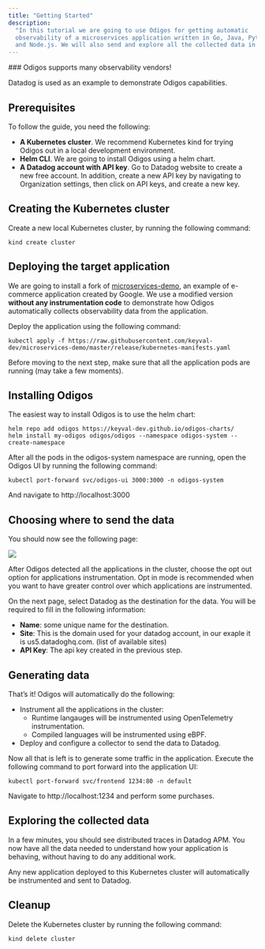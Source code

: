```yaml
---
title: "Getting Started"
description:
  "In this tutorial we are going to use Odigos for getting automatic
  observability of a microservices application written in Go, Java, Python, .NET
  and Node.js. We will also send and explore all the collected data in Datadog."
---
```


<Check>
### Odigos supports many observability vendors!

Datadog is used as an example to demonstrate Odigos capabilities.

</Check>

## Prerequisites

To follow the guide, you need the following:

- **A Kubernetes cluster**. We recommend Kubernetes kind for trying Odigos out
  in a local development environment.
- **Helm CLI**. We are going to install Odigos using a helm chart.
- **A Datadog account with API key**. Go to Datadog website to create a new free
  account. In addition, create a new API key by navigating to Organization
  settings, then click on API keys, and create a new key.

## Creating the Kubernetes cluster

Create a new local Kubernetes cluster, by running the following command:

```
kind create cluster
```

## Deploying the target application

We are going to install a fork of
[microservices-demo](https://github.com/keyval-dev/microservices-demo), an
example of e-commerce application created by Google. We use a modified version
**without any instrumentation code** to demonstrate how Odigos automatically
collects observability data from the application.

Deploy the application using the following command:

```
kubectl apply -f https://raw.githubusercontent.com/keyval-dev/microservices-demo/master/release/kubernetes-manifests.yaml
```

Before moving to the next step, make sure that all the application pods are
running (may take a few moments).

## Installing Odigos

The easiest way to install Odigos is to use the helm chart:

```
helm repo add odigos https://keyval-dev.github.io/odigos-charts/
helm install my-odigos odigos/odigos --namespace odigos-system --create-namespace
```

After all the pods in the odigos-system namespace are running, open the Odigos
UI by running the following command:

```
kubectl port-forward svc/odigos-ui 3000:3000 -n odigos-system
```

And navigate to http://localhost:3000

## Choosing where to send the data

You should now see the following page:

![](/images/setup_page.png)

After Odigos detected all the applications in the cluster, choose the opt out
option for applications instrumentation. Opt in mode is recommended when you
want to have greater control over which applications are instrumented.

On the next page, select Datadog as the destination for the data. You will be
required to fill in the following information:

- **Name**: some unique name for the destination.
- **Site**: This is the domain used for your datadog account, in our exaple it
  is us5.datadoghq.com. (list of available sites)
- **API Key**: The api key created in the previous step.

## Generating data

That’s it! Odigos will automatically do the following:

- Instrument all the applications in the cluster:
  - Runtime langauges will be instrumented using OpenTelemetry instrumentation.
  - Compiled languages will be instrumented using eBPF.
- Deploy and configure a collector to send the data to Datadog.

Now all that is left is to generate some traffic in the application. Execute the
following command to port forward into the application UI:

```
kubectl port-forward svc/frontend 1234:80 -n default
```

Navigate to http://localhost:1234 and perform some purchases.

## Exploring the collected data

In a few minutes, you should see distributed traces in Datadog APM. You now have
all the data needed to understand how your application is behaving, without
having to do any additional work.

Any new application deployed to this Kubernetes cluster will automatically be
instrumented and sent to Datadog.

## Cleanup

Delete the Kubernetes cluster by running the following command:

```
kind delete cluster
```
